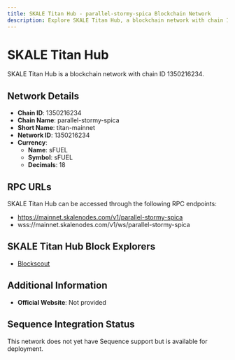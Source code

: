 ```yaml
--- 
title: SKALE Titan Hub - parallel-stormy-spica Blockchain Network
description: Explore SKALE Titan Hub, a blockchain network with chain ID 1350216234. Learn about its native currency, sFUEL, and how to interact with the network.
---
```


# SKALE Titan Hub

SKALE Titan Hub is a blockchain network with chain ID 1350216234.

## Network Details

- **Chain ID**: 1350216234
- **Chain Name**: parallel-stormy-spica
- **Short Name**: titan-mainnet
- **Network ID**: 1350216234
- **Currency**: 
  - **Name**: sFUEL
  - **Symbol**: sFUEL
  - **Decimals**: 18

## RPC URLs

SKALE Titan Hub can be accessed through the following RPC endpoints:

- https://mainnet.skalenodes.com/v1/parallel-stormy-spica
- wss://mainnet.skalenodes.com/v1/ws/parallel-stormy-spica

## SKALE Titan Hub Block Explorers

- [Blockscout](https://parallel-stormy-spica.explorer.mainnet.skalenodes.com)

## Additional Information

- **Official Website**: Not provided

## Sequence Integration Status

This network does not yet have Sequence support but is available for deployment.
